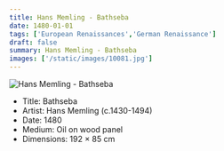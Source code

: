 ```yaml
---
title: Hans Memling - Bathseba
date: 1480-01-01
tags: ['European Renaissances','German Renaissance']
draft: false
summary: Hans Memling - Bathseba
images: ['/static/images/10081.jpg']
---
```


![Hans Memling - Bathseba](/static/images/10081.jpg)

* Title: Bathseba
* Artist: Hans Memling (c.1430-1494)
* Date: 1480
* Medium: Oil on wood panel
* Dimensions: 192 × 85 cm


